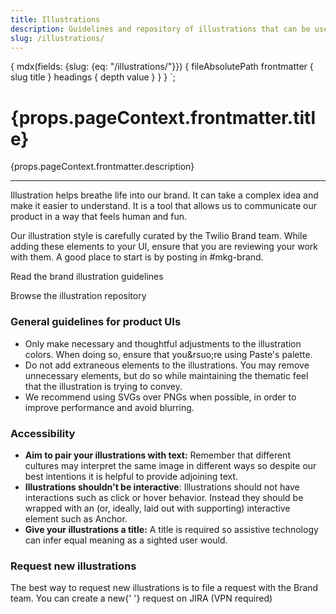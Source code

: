 ```yaml
---
title: Illustrations
description: Guidelines and repository of illustrations that can be used in Twilio UIs
slug: /illustrations/
---
```



  {
    mdx(fields: {slug: {eq: "/illustrations/"}}) {
      fileAbsolutePath
      frontmatter {
        slug
        title
      }
      headings {
        depth
        value
      }
    }
  }
`;

<contentwrapper>

<PageAside data={props.data.mdx} />

<content>

<h1>{props.pageContext.frontmatter.title}</h1>

<p>{props.pageContext.frontmatter.description}</p>

---

Illustration helps breathe life into our brand. It can take a complex idea and make it easier to understand. It is a tool that allows us to communicate our product in a way that feels human and fun.

Our illustration style is carefully curated by the Twilio Brand team. While adding these elements to your UI, ensure that you are reviewing your work with them. A good place to start is by posting in #mkg-brand.

<Box as="div" marginBottom="space60"><Stack orientation="vertical" spacing="space60">
<Flex display="inline-flex" vAlignContent="center">
<Anchor href="https://www.twilio.com/brand/guidelines/illustration-guidelines">
Read the brand illustration guidelines
</Anchor>
<LinkExternalIcon decorative={false} title="Opens an external resource" />
</Flex>

<Flex display="inline-flex" vAlignContent="center">
<Anchor href="https://library.twilio.com/web/2f44a10496e4c83b/shared-illustrations/">
Browse the illustration repository
</Anchor>
<LinkExternalIcon decorative={false} title="Opens an external resource" />
</Flex>
</Stack></Box>

### General guidelines for product UIs

- Only make necessary and thoughtful adjustments to the illustration colors. When doing so, ensure that you&rsuo;re using Paste's palette.
- Do not add extraneous elements to the illustrations. You may remove unnecessary elements, but do so while maintaining the thematic feel that the illustration is trying to convey.
- We recommend using SVGs over PNGs when possible, in order to improve performance and avoid blurring.

### Accessibility

- **Aim to pair your illustrations with text:** Remember that different cultures may interpret the same image in different ways so despite our best intentions it is helpful to provide adjoining text.
- **Illustrations shouldn't be interactive**: Illustrations should not have interactions such as click or hover behavior. Instead they should be wrapped with an (or, ideally, laid out with supporting) interactive element such as Anchor.
- **Give your illustrations a title:** A title is required so assistive technology can infer equal meaning as a sighted user would.

### Request new illustrations

<Paragraph>
  The best way to request new illustrations is to file a request with the Brand team. You can create a new{' '}
  <Flex display="inline-flex" as="span" vAlignContent="center">
    <Anchor href="https://issues.corp.twilio.com/projects/MARK/issues/"> request on JIRA</Anchor>
    <LinkExternalIcon display="inline-block" decorative={false} title="Opens an external resource" /> (VPN required)
  </Flex>
</Paragraph>

</content>

</contentwrapper>
